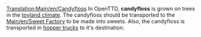 [[Translation:Main/en/Candyfloss]]
{{en/Cargo|name=Candyfloss
|image=CandyflossForest.png
|produced=[[Main/en/Candyfloss Forest]]
|accepted=[[Main/en/Sweet Factory]]
}}
In OpenTTD, '''candyfloss'''  is grown on trees in the [[Main/en/Climates#Toyland|toyland climate]]. The candyfloss should be transported to the [[Main/en/Sweet Factory]] to be made into sweets. Also, the candyfloss is transported in [[Main/en/Candyfloss Trucks|hopper trucks]] to it's destination.
